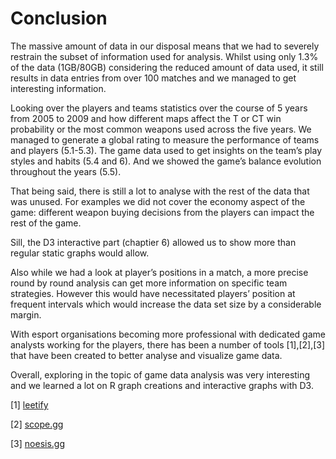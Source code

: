 # Conclusion

The massive amount of data in our disposal means that we had to severely restrain the subset of information used for analysis.
Whilst using only 1.3% of the data (1GB/80GB) considering the reduced amount of data used, it still results in data entries from over 100 matches 
and we managed to get interesting information. 

Looking over the players and teams statistics over the course of 5 years from 2005 to 2009 and how 
different maps affect the T or CT win probability or the most common weapons used across the five years. 
We managed to generate a global rating to measure the performance of teams and players (5.1-5.3). 
The game data used to get insights on the team's play styles and habits (5.4 and 6).
And we showed the game's balance evolution throughout the years (5.5). 

That being said, there is still a lot to analyse with the rest of the data that was unused. For examples we did not cover the economy aspect of the game: different weapon buying decisions from the players can impact the rest of the game. 

Sill, the D3 interactive part (chaptier 6) allowed us to show more than regular static graphs would allow.

Also while we had a look at player's positions in a match, a more precise round by round analysis can get more information on specific team strategies. However this would have necessitated players' position at frequent intervals which would increase the data set size by a considerable margin.

With esport organisations becoming more professional with dedicated game analysts working for the players, there has been a number of tools [1],[2],[3] that have been created to better analyse and visualize game data. 

Overall, exploring in the topic of game data analysis was very interesting and we learned a lot on R graph creations and interactive graphs with D3.


[1] [leetify](https://leetify.com/)

[2] [scope.gg](https://scope.gg/)

[3] [noesis.gg](https://www.noesis.gg/)